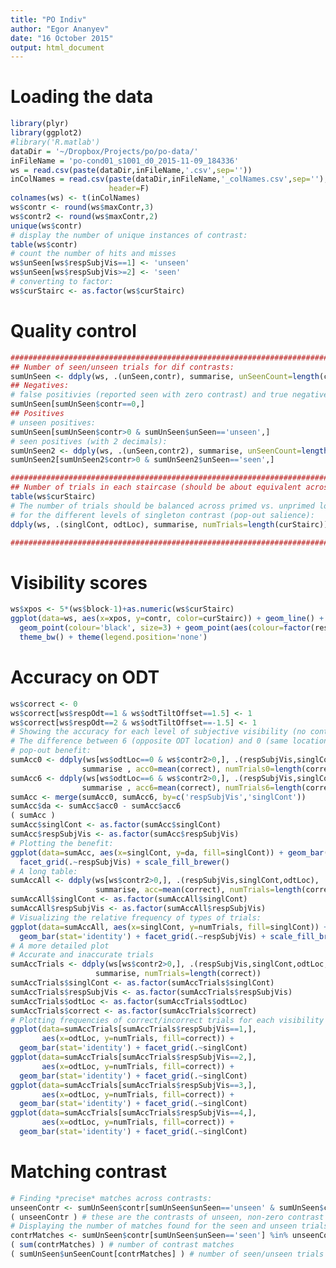 ```yaml
---
title: "PO Indiv"
author: "Egor Ananyev"
date: "16 October 2015"
output: html_document
---
```


# Loading the data
```r
library(plyr)
library(ggplot2)
#library('R.matlab')
dataDir = '~/Dropbox/Projects/po/po-data/'
inFileName = 'po-cond01_s1001_d0_2015-11-09_184336'
ws = read.csv(paste(dataDir,inFileName,'.csv',sep=''))
inColNames = read.csv(paste(dataDir,inFileName,'_colNames.csv',sep=''),
                      header=F)
colnames(ws) <- t(inColNames)
ws$contr <- round(ws$maxContr,3)
ws$contr2 <- round(ws$maxContr,2)
unique(ws$contr)
# display the number of unique instances of contrast:
table(ws$contr)
# count the number of hits and misses
ws$unSeen[ws$respSubjVis==1] <- 'unseen'
ws$unSeen[ws$respSubjVis>=2] <- 'seen'
# converting to factor:
ws$curStairc <- as.factor(ws$curStairc)
```

# Quality control
```r
###############################################################################
## Number of seen/unseen trials for dif contrasts:
sumUnSeen <- ddply(ws, .(unSeen,contr), summarise, unSeenCount=length(curStairc))
## Negatives:
# false positivies (reported seen with zero contrast) and true negatives (unseen):
sumUnSeen[sumUnSeen$contr==0,]
## Positives
# unseen positives:
sumUnSeen[sumUnSeen$contr>0 & sumUnSeen$unSeen=='unseen',]
# seen positives (with 2 decimals):
sumUnSeen2 <- ddply(ws, .(unSeen,contr2), summarise, unSeenCount=length(curStairc))
sumUnSeen2[sumUnSeen2$contr>0 & sumUnSeen2$unSeen=='seen',]

###############################################################################
## Number of trials in each staircase (should be about equivalent across conds):
table(ws$curStairc)
# The number of trials should be balanced across primed vs. unprimed locations
# for the different levels of singleton contrast (pop-out salience):
ddply(ws, .(singlCont, odtLoc), summarise, numTrials=length(curStairc))

###############################################################################


```

# Visibility scores
```r
ws$xpos <- 5*(ws$block-1)+as.numeric(ws$curStairc)
ggplot(data=ws, aes(x=xpos, y=contr, color=curStairc)) + geom_line() +
  geom_point(colour='black', size=3) + geom_point(aes(colour=factor(respSubjVis))) +
  theme_bw() + theme(legend.position='none')
```

# Accuracy on ODT
```r
ws$correct <- 0
ws$correct[ws$respOdt==1 & ws$odtTiltOffset==1.5] <- 1
ws$correct[ws$respOdt==2 & ws$odtTiltOffset==-1.5] <- 1
# Showing the accuracy for each level of subjective visibility (no contrast matching)
# The difference between 6 (opposite ODT location) and 0 (same location) is the
# pop-out benefit:
sumAcc0 <- ddply(ws[ws$odtLoc==0 & ws$contr2>0,], .(respSubjVis,singlCont),
                summarise , acc0=mean(correct), numTrials0=length(correct))
sumAcc6 <- ddply(ws[ws$odtLoc==6 & ws$contr2>0,], .(respSubjVis,singlCont),
                summarise , acc6=mean(correct), numTrials6=length(correct))
sumAcc <- merge(sumAcc0, sumAcc6, by=c('respSubjVis','singlCont'))
sumAcc$da <- sumAcc$acc0 - sumAcc$acc6
( sumAcc )
sumAcc$singlCont <- as.factor(sumAcc$singlCont)
sumAcc$respSubjVis <- as.factor(sumAcc$respSubjVis)
# Plotting the benefit:
ggplot(data=sumAcc, aes(x=singlCont, y=da, fill=singlCont)) + geom_bar(stat='identity') +
  facet_grid(.~respSubjVis) + scale_fill_brewer()
# A long table:
sumAccAll <- ddply(ws[ws$contr2>0,], .(respSubjVis,singlCont,odtLoc),
                   summarise, acc=mean(correct), numTrials=length(correct))
sumAccAll$singlCont <- as.factor(sumAccAll$singlCont)
sumAccAll$respSubjVis <- as.factor(sumAccAll$respSubjVis)
# Visualizing the relative frequency of types of trials:
ggplot(data=sumAccAll, aes(x=singlCont, y=numTrials, fill=singlCont)) + 
  geom_bar(stat='identity') + facet_grid(.~respSubjVis) + scale_fill_brewer()
# A more detailed plot
# Accurate and inaccurate trials
sumAccTrials <- ddply(ws[ws$contr2>0,], .(respSubjVis,singlCont,odtLoc,correct),
                   summarise, numTrials=length(correct))
sumAccTrials$singlCont <- as.factor(sumAccTrials$singlCont)
sumAccTrials$respSubjVis <- as.factor(sumAccTrials$respSubjVis)
sumAccTrials$odtLoc <- as.factor(sumAccTrials$odtLoc)
sumAccTrials$correct <- as.factor(sumAccTrials$correct)
# Plotting frequencies of correct/incorrect trials for each visibility score:
ggplot(data=sumAccTrials[sumAccTrials$respSubjVis==1,],
       aes(x=odtLoc, y=numTrials, fill=correct)) + 
  geom_bar(stat='identity') + facet_grid(.~singlCont)
ggplot(data=sumAccTrials[sumAccTrials$respSubjVis==2,],
       aes(x=odtLoc, y=numTrials, fill=correct)) + 
  geom_bar(stat='identity') + facet_grid(.~singlCont)
ggplot(data=sumAccTrials[sumAccTrials$respSubjVis==3,],
       aes(x=odtLoc, y=numTrials, fill=correct)) + 
  geom_bar(stat='identity') + facet_grid(.~singlCont)
ggplot(data=sumAccTrials[sumAccTrials$respSubjVis==4,],
       aes(x=odtLoc, y=numTrials, fill=correct)) + 
  geom_bar(stat='identity') + facet_grid(.~singlCont)
```

# Matching contrast
```r
# Finding *precise* matches across contrasts:
unseenContr <- sumUnSeen$contr[sumUnSeen$unSeen=='unseen' & sumUnSeen$contr>0]
( unseenContr ) # these are the contrasts of unseen, non-zero contrast trials
# Displaying the number of matches found for the seen and unseen trials:
contrMatches <- sumUnSeen$contr[sumUnSeen$unSeen=='seen'] %in% unseenContr
( sum(contrMatches) ) # number of contrast matches
( sumUnSeen$unSeenCount[contrMatches] ) # number of seen/unseen trials
```